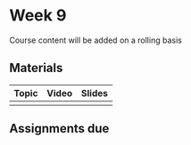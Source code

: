 # Week 9
Course content will be added on a rolling basis

## Materials

| Topic | Video | Slides|
|----|----|----|
|   |   |   |     

## Assignments due
